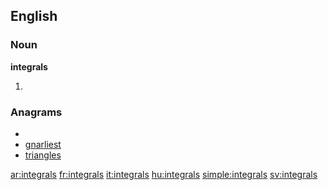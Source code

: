 ==English==

===Noun===
'''integrals'''

# {{plural of|integral}}

===Anagrams===
* {{alphagram|aegilnrst}}
* [[gnarliest#English|gnarliest]]
* [[triangles#English|triangles]]

[[ar:integrals]]
[[fr:integrals]]
[[it:integrals]]
[[hu:integrals]]
[[simple:integrals]]
[[sv:integrals]]